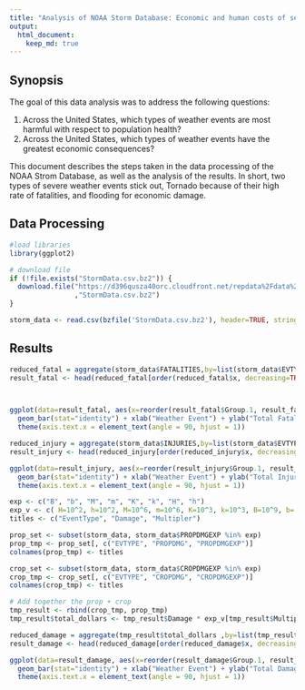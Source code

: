 ```yaml
---
title: "Analysis of NOAA Storm Database: Economic and human costs of severe weather"
output: 
  html_document:
    keep_md: true
---
```


## Synopsis 

The goal of this data analysis was to address the following questions:

1.	Across the United States, which types of weather events are most harmful with respect to population health?
1.	Across the United States, which types of weather events have the greatest economic consequences?

This document describes the steps taken in the data processing of the NOAA Strom Database, as well as the analysis of the results.  In short, two types of severe weather events stick out, Tornado because of their high rate of fatalities, and flooding for economic damage.


## Data Processing
```r
#load libraries
library(ggplot2)
```

```r
# download file
if (!file.exists("StormData.csv.bz2")) {
  download.file("https://d396qusza40orc.cloudfront.net/repdata%2Fdata%2FStormData.csv.bz2"
                ,"StormData.csv.bz2")
}

storm_data <- read.csv(bzfile('StormData.csv.bz2'), header=TRUE, stringsAsFactors = FALSE)
```

## Results

```r
reduced_fatal = aggregate(storm_data$FATALITIES,by=list(storm_data$EVTYPE),FUN=sum, na.rm=TRUE)
result_fatal <- head(reduced_fatal[order(reduced_fatal$x, decreasing=TRUE),], 10)



ggplot(data=result_fatal, aes(x=reorder(result_fatal$Group.1, result_fatal$x), y=result_fatal$x)) + 
  geom_bar(stat="identity") + xlab("Weather Event") + ylab("Total Fatalities") + 
  theme(axis.text.x = element_text(angle = 90, hjust = 1)) 
```

```r
reduced_injury = aggregate(storm_data$INJURIES,by=list(storm_data$EVTYPE),FUN=sum, na.rm=TRUE)
result_injury <- head(reduced_injury[order(reduced_injury$x, decreasing=TRUE),], 10)

ggplot(data=result_injury, aes(x=reorder(result_injury$Group.1, result_injury$x), y=result_injury$x)) + 
  geom_bar(stat="identity") + xlab("Weather Event") + ylab("Total Injuries") + 
  theme(axis.text.x = element_text(angle = 90, hjust = 1)) 
```


```r
exp <- c("B", "b", "M", "m", "K", "k", "H", "h")
exp_v <- c( H=10^2, h=10^2, M=10^6, m=10^6, K=10^3, k=10^3, B=10^9, b= 10^9)
titles <- c("EventType", "Damage", "Multipler")

prop_set <- subset(storm_data, storm_data$PROPDMGEXP %in% exp)
prop_tmp <- prop_set[, c("EVTYPE", "PROPDMG", "PROPDMGEXP")]
colnames(prop_tmp) <- titles

crop_set <- subset(storm_data, storm_data$CROPDMGEXP %in% exp)
crop_tmp <- crop_set[, c("EVTYPE", "CROPDMG", "CROPDMGEXP")]
colnames(crop_tmp) <- titles

# Add together the prop + crop
tmp_result <- rbind(crop_tmp, prop_tmp)
tmp_result$total_dollars <- tmp_result$Damage * exp_v[tmp_result$Multipler]

reduced_damage = aggregate(tmp_result$total_dollars ,by=list(tmp_result$EventType),FUN=sum)
result_damage <- head(reduced_damage[order(reduced_damage$x, decreasing=TRUE),], 10)

ggplot(data=result_damage, aes(x=reorder(result_damage$Group.1, result_damage$x), y=result_damage$x)) + 
  geom_bar(stat="identity") + xlab("Weather Event") + ylab("Total Damages (US dollars)") + 
  theme(axis.text.x = element_text(angle = 90, hjust = 1)) 
```
